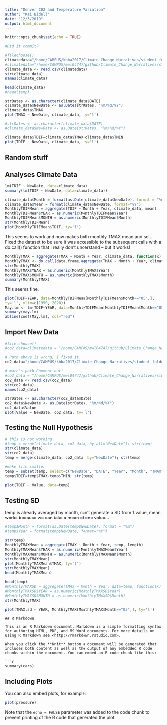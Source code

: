 ```yaml
---
title: "Denver C02 and Temperature Variation"
author: "Kai Bidell"
date: "12/3/2019"
output: html_document
---
```


```r
knitr::opts_chunk$set(echo = TRUE)
```
```r
#Did it commit?
```

``` r
#filechoose()
climatedata="/home/CAMPUS/kbba2017/Climate_Change_Narratives/student_folders/Bidell/Denver_CO2_and_Temperature_Variation_files/Bidell_Denver_Data.csv"
#climatedata="/home/CAMPUS/mwl04747/github/Climate_Change_Narratives/student_folders/Bidell/Denver_CO2_and_Temperature_Variation_files/Bidell_Denver_Data.csv"
climate_data <- read.csv(climatedata)
str(climate_data)
names(climate_data)
```
``` r
head(climate_data)
#head(temp)
```

``` r
strDates <- as.character(climate_data$DATE)
climate_data$NewDate <- as.Date(strDates, "%m/%d/%Y")
climate_data$TMAX
plot(TMAX ~ NewDate, climate_data, ty='l')
```

```r
#strDates <- as.character(climate_data$DATE)
#climate_data$NewDate <- as.Date(strDates, "%m/%d/%Y")

```

```r
climate_data$TDIF=climate_data$TMAX-climate_data$TMIN
plot(TDIF ~ NewDate, climate_data, ty='l')
```

## Random stuff


## Analyses Climate Data

``` r
lm(TDIF ~ NewDate, data=climate_data)
summary(lm(TDIF ~ NewDate, data=climate_data))

```

```r
climate_data$Month = format(as.Date(climate_data$NewDate), format = "%m")
climate_data$Year = format(climate_data$NewDate, format="%Y")
MonthlyTDIFMean = aggregate(TDIF ~ Month + Year, climate_data, mean)
MonthlyTDIFMean$YEAR = as.numeric(MonthlyTDIFMean$Year)
MonthlyTDIFMean$MONTH = as.numeric(MonthlyTDIFMean$Month)
str(MonthlyTDIFMean)
plot(MonthlyTDIFMean$TDIF, ty='l')
```
This seems to work and now makes both monthly TMAX mean and sd... Fixed the dataset to be sure it was accessible to the subsequent calls with a do.call() function that I really don't understand -- but it works!

```r
MonthlyTMAX = aggregate(TMAX ~ Month + Year, climate_data, function(x) c(mean=mean(x), sd=sd(x) ) )
MonthlyTMAX <- do.call(data.frame,aggregate(TMAX ~ Month + Year, climate_data, function(x) c(mean=mean(x), sd=sd(x) ) ))
str(MonthlyTMAX)
MonthlyTMAX$YEAR = as.numeric(MonthlyTMAX$Year)
MonthlyTMAX$MONTH = as.numeric(MonthlyTMAX$Month)
summary(MonthlyTMAX)
```

This seems fine.

```r
plot(TDIF~YEAR, data=MonthlyTDIFMean[MonthlyTDIFMean$Month=="05",],
ty='l', xlim=c(1950, 2020))
May.lm <- lm(TDIF~YEAR, data=MonthlyTDIFMean[MonthlyTDIFMean$Month=="05",])
summary(May.lm)
abline(coef(May.lm), col="red")
```

## Import New Data
```r
#file.choose()
#co2_data=climatedata = "/home/CAMPUS/mwl04747/github/Climate_Change_Narratives/student_folders/Bidell/Denver_CO2_and_Temperature_Variation_files/Bidell_CO2_Data.csv"

# Path above is wrong, I fixed it...
co2_data="/home/CAMPUS/kbba2017/Climate_Change_Narratives/student_folders/Bidell/Denver_CO2_and_Temperature_Variation_files/Bidell_CO2_Data.csv"

# marc's path Comment out!
#co2_data = "/home/CAMPUS/mwl04747/github/Climate_Change_Narratives/student_folders/Bidell/Denver_CO2_and_Temperature_Variation_files/Bidell_CO2_Data.csv"
co2_data <- read.csv(co2_data)
str(co2_data)
names(co2_data)
```
```r
strDates <- as.character(co2_data$Date)
co2_data$NewDate <- as.Date(strDates, "%m/%d/%Y")
co2_data$Value
plot(Value ~ NewDate, co2_data, ty='l')
```


## Testing the Null Hypothesis 
```r
# this is not working
#temp = merge(climate_data, co2_data, by.all="NewDate"); str(temp)
str(climate_data)
str(co2_data)
temp = merge(climate_data, co2_data, by="NewDate"); str(temp)

#make file smaller
temp = subset(temp, select=c("NewDate", "DATE", "Year", "Month", "TMAX", "TMIN", "Value"))
temp$TDIF=temp$TMAX-temp$TMIN; str(temp)
```


```r
plot(TDIF ~ Value, data=temp)
```

## Testing SD

temp is already averaged by month, can't generate a SD from 1 value, mean works because we can take a mean of one value...

```r
#temp$Month = format(as.Date(temp$NewDate), format = "%m")
#temp$Year = format(temp$NewDate, format="%Y")

str(temp)
MonthlyTMAXMean = aggregate(TMAX ~ Month + Year, temp, length)
MonthlyTMAXMean$YEAR = as.numeric(MonthlyTMAXMean$Year)
MonthlyTMAXMean$MONTH = as.numeric(MonthlyTMAXMean$Month)
str(MonthlyTMAXMean)
plot(MonthlyTMAXMean$TMAX, ty='l')
str(MonthlyTMAXMean)
head(MonthlyTMAXMean)

head(temp)
#MonthlyTMAXSD = aggregate(TMAX ~ Month + Year, data=temp, function(x) c(mean=mean(x), sd=sd(x)))
#MonthlyTMAXSD$YEAR = as.numeric(MonthlyTMAXSD$Year)
#MonthlyTMAXSD$MONTH = as.numeric(MonthlyTMAXSD$Month)
str(MonthlyTMAX)
```
```r
plot(TMAX.sd ~ YEAR, MonthlyTMAX[MonthlyTMAX$Month=="05",], ty='l')
```
```
## R Markdown

This is an R Markdown document. Markdown is a simple formatting syntax for authoring HTML, PDF, and MS Word documents. For more details on using R Markdown see <http://rmarkdown.rstudio.com>.

When you click the **Knit** button a document will be generated that includes both content as well as the output of any embedded R code chunks within the document. You can embed an R code chunk like this:

```r
summary(cars)
```

## Including Plots

You can also embed plots, for example:

```r
plot(pressure)
```

Note that the `echo = FALSE` parameter was added to the code chunk to prevent printing of the R code that generated the plot.
